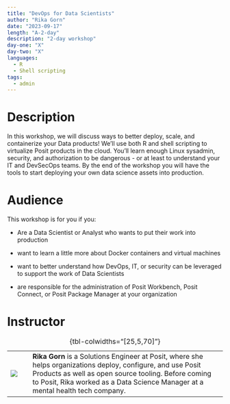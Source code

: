 ```yaml
---
title: "DevOps for Data Scientists"
author: "Rika Gorn"
date: "2023-09-17"
length: "A-2-day"
description: "2-day workshop"
day-one: "X"
day-two: "X"
languages:
  - R
  - Shell scripting
tags:
  - admin
---
```


# Description

In this workshop, we will discuss ways to better deploy, scale, and containerize your Data products!
We'll use both R and shell scripting to virtualize Posit products in the cloud.
You'll learn enough Linux sysadmin, security, and authorization to be dangerous - or at least to understand your IT and DevSecOps teams.
By the end of the workshop you will have the tools to start deploying your own data science assets into production.

# Audience

This workshop is for you if you:

-   Are a Data Scientist or Analyst who wants to put their work into production

-   want to learn a little more about Docker containers and virtual machines

-   want to better understand how DevOps, IT, or security can be leveraged to support the work of Data Scientists

-   are responsible for the administration of Posit Workbench, Posit Connect, or Posit Package Manager at your organization

# Instructor

|                     |     |                                                                                                                                                                                                                                                        |
|---------------------|-----|--------------------------------------------------------------------------------------------------------------------------------------------------------------------------------------------------------------------------------------------------------|
| ![](rika-gorn.jpeg) |     | **Rika Gorn** is a Solutions Engineer at Posit, where she helps organizations deploy, configure, and use Posit Products as well as open source tooling. Before coming to Posit, Rika worked as a Data Science Manager at a mental health tech company. |

: {tbl-colwidths="\[25,5,70\]"}
